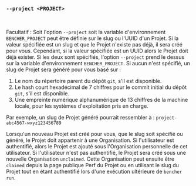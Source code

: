 ### `--project <PROJECT>`

<br />

Facultatif : Soit l'option `--project` soit la variable d'environnement `BENCHER_PROJECT`
peut être définie sur le slug ou l'UUID d'un Projet.
Si la valeur spécifiée est un slug et que le Projet n'existe pas déjà, il sera créé pour vous.
Cependant, si la valeur spécifiée est un UUID alors le Projet doit déjà exister.
Si les deux sont spécifiés, l'option `--project` prend le dessus sur la variable d'environnement `BENCHER_PROJECT`.
Si aucun n'est spécifié, un slug de Projet sera généré pour vous basé sur :

1. Le nom du répertoire parent du dépôt `git`, s'il est disponible.
2. Le hash court hexadécimal de 7 chiffres pour le commit initial du dépôt `git`, s'il est disponible.
3. Une empreinte numérique alphanumérique de 13 chiffres de la machine locale, pour les systèmes d'exploitation pris en charge.

Par exemple, un slug de Projet généré pourrait ressembler à : `project-abc4567-wxyz123456789`

Lorsqu'un nouveau Projet est créé pour vous, que le slug soit spécifié ou généré,
le Projet doit appartenir à une Organisation.
Si l'utilisateur est authentifié, alors le Projet est ajouté sous l'Organisation personnelle de cet utilisateur.
Si l'utilisateur n'est pas authentifié, le Projet sera créé sous une nouvelle Organisation `unclaimed`.
Cette Organisation peut ensuite être `claimed` depuis la page publique Perf du Projet
ou en utilisant le slug du Projet tout en étant authentifié lors d'une exécution ultérieure de `bencher run`.